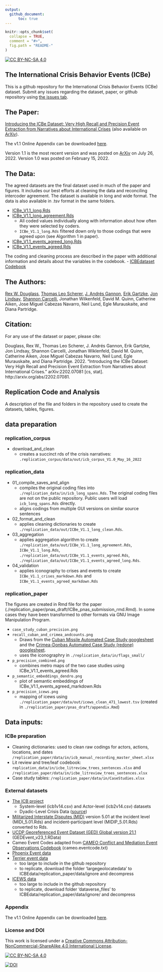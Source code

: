 ```yaml
---
output: 
  github_document:
      toc: true
---
```

<!-- README.md is generated from README.Rmd. Please edit that file -->

```r
knitr::opts_chunk$set(
  collapse = TRUE,
  comment = "#>",
  fig.path = "README-"
)
``` 
[![CC BY-NC-SA 4.0][cc-by-nc-sa-shield]][cc-by-nc-sa]

The International Crisis Behavior Events (ICBe)
-----------------------------


This is a github repository for the International Crisis Behavior Events (ICBe) dataset. Submit any issues regarding the dataset, paper, or github repository using [the issues tab](https://github.com/CenterForPeaceAndSecurityStudies/ICBEdataset/issues/new/choose). 

## The Paper:

[Introducing the ICBe Dataset: Very High Recall and Precision Event Extraction from Narratives about International Crises](https://github.com/CenterForPeaceAndSecurityStudies/ICBEdataset/raw/master/replication_paper/arxiv_draft/paper.pdf) (also available on [ArXiv](https://arxiv.org/abs/2202.07081)).

The v1.1 Online Appendix can be downloaded [here](https://github.com/CenterForPeaceAndSecurityStudies/ICBEdataset/raw/master/replication_paper/arxiv_draft/appendix.pdf).

Version 1.1 is the most recent version and was posted on [ArXiv](https://arxiv.org/abs/2202.07081) on July 26, 2022. Version 1.0 was posted on February 15, 2022. 

## The Data:

The agreed datasets are the final dataset used in much of the paper and figures. It includes our best efforts at cleaning the data and reconciling intercoder agreement. The dataset is available in long and wide format. The data is also available in .tsv format in the same folders.

  - [ICBe_V1.1_long.Rds](https://github.com/CenterForPeaceAndSecurityStudies/ICBEdataset/blob/master/replication_data/out/ICBe_V1.1_long.Rds)
  - [ICBe_V1.1_long_agreement.Rds](https://github.com/CenterForPeaceAndSecurityStudies/ICBEdataset/blob/master/replication_data/out/ICBe_V1.1_long_agreement.Rds)
      + All coded values individually along with information about how often they were selected by coders.  
      + `ICBe_V1.1_long.Rds` filtered down only to those codings that were agreed upon (see Algorithm 1 in paper).
  - [ICBe_V1.1_events_agreed_long.Rds](https://github.com/CenterForPeaceAndSecurityStudies/ICBEdataset/blob/master/replication_data/out/ICBe_V1.1_events_agreed_long.Rds)
  - [ICBe_V1.1_events_agreed.Rds](https://github.com/CenterForPeaceAndSecurityStudies/ICBEdataset/blob/master/replication_data/out/ICBe_V1.1_events_agreed.Rds)

The coding and cleaning process are described in the paper with additional information and details about the variables in the codebook.
  - [ICBEdataset Codebook](https://docs.google.com/document/d/1aJkweohbfIWtNpJw1CmXbeIiK6czbJ5iPyKwiYP1YlU/edit?usp=sharing)

## The Authors:

[Rex W. Douglass](http://www.rexdouglass.com), [Thomas Leo Scherer](http://tlscherer.com/), [J. Andrés Gannon](https://jandresgannon.com/), [Erik Gartzke](http://erikgartzke.com/), [Jon Lindsay](https://www.jonrlindsay.com/), [Shannon Carcelli](https://www.shannoncarcelli.com/), Jonathan Wilkenfeld, David M. Quinn, Catherine Aiken, Jose Miguel Cabezas Navarro, Neil Lund, Egle Murauskaite, and Diana Partridge.

## Citation:
For any use of the dataset or paper, please cite:

Douglass, Rex W., Thomas Leo Scherer, J. Andrés Gannon, Erik Gartzke, Jon Lindsay, Shannon Carcelli, Jonathan Wiklenfeld, David M. Quinn, Catherine Aiken, Jose Miguel Cabezas Navarro, Neil Lund, Egle Murauskaite, and Diana Partridge. 2022. "Introducing the ICBe Dataset: Very High Recall and Precision Event Extraction from Narratives about International Crises." arXiv:2202.07081 [cs, stat]. http://arxiv.org/abs/2202.07081. 


Replication Code and Analysis
-----------------------------

A description of the file and folders in the repository used to create the datasets, tables, figures. 

## data preparation

### replication_corpus

 - download_and_clean
    + creates a succinct rds of the crisis narratives: `.replication_corpus/data/out/icb_corpus_V1.0_May_16_2022`

### replication_data

 - 01_compile_saves_and_align
    + compiles the original coding files into `./replication_data/in/icb_long_spans.Rds`. The original coding files are not on the public repository. Public users will load `icb_long_spans.Rds` directly.
    + aligns codings from multiple GUI versions on similar source sentences
 - 02_format_and_clean
    + applies cleaning dictionaries to create `./replication_data/out/ICBe_V1.1_long_clean.Rds`.
 - 03_aggregation
    + applies aggregation algorithm to create `./replication_data/out/ICBe_V1.1_long_agreement.Rds`, `ICBe_V1.1_long.Rds`,  `./replication_data/out/ICBe_V1.1_events_agreed.Rds`, `./replication_data/out/ICBe_V1.1_events_agreed_long.Rds`.
 - 04_validation
    + applies iconography to crises and events to create `ICBe_V1.1_crises_markdown.Rds` and `ICBe_V1.1_events_agreed_markdown.Rds`

### replication_paper
    
The figures are created in Rmd file for the paper (./replication_paper/pnas_draft/ICBe_pnas_submission_rmd.Rmd). In some cases they have been transformed to other formats via GNU Image Manipulation Program.

  - `case_study_cuban_precision.png`
  - `recall_cuban_and_crimea_andcounts.png`
    + Draws from the [Cuban Missile Automated Case Study googlesheet](https://docs.google.com/spreadsheets/d/1NuRWFB1HEbQbJu_JoEzJ9WYk7kfwwCryF7wBfKPT6uc/edit?usp=sharing) and the [Crimea-Donbas Automated Case Study (redone) googlesheet](https://docs.google.com/spreadsheets/d/1YesAx1CkYCgrEi_WVJ9aho60HesWA6p-3XMma9IzBrI/edit?usp=sharing).
    + uses the iconographry in `./replication_data/in/flags_small/`
  - `p_precision_combined.png`
    + combines metro maps of the two case studies using ICBe_V1.1_events_agreed.Rds
  - `p_semantic_embeddings_dendro.png`
    + plot of semantic embeddings of ICBe_V1.1_events_agreed_markdown.Rds 
  - `p_precision_icews.png`
    + mapping of icews using `./replication_paper/data/out/icews_clean_471_lowest.tsv` (created in `./replication_paper/pnas_draft/appendix.Rmd`)


## Data inputs:

### ICBe preparation
  - Cleaning dictionaries: used to clean raw codings for actors, actions, locations, and dates `/replication_paper/data/in/icb_manual_recording_master_sheet.xlsx`
  - Lit review and tree/leaf codebook: `replication_data/in/icbe_litreview_trees_sentences.xlsx` and `/replication_paper/data/in/icbe_litreview_trees_sentences.xlsx`
  - Case study tables: `/replication_paper/data/in/CaseStudies.xlsx`

### External datasets
  - [The ICB project](https://sites.duke.edu/icbdata/) 
    + System-level (icb1v14.csv) and Actor-level (icb2v14.csv) datasets
    + Dyadic-Level Crisis Data ([source](https://sites.duke.edu/icbdata/data-collections/))
  - [Militarized Interstate Disputes (MID)](https://correlatesofwar.org/data-sets/MIDs) version 5.01 at the incident level (MIDI_5.01.Rds) and incident-participant level (MIDIP_5.01.Rds) converted to Rds. 
  - [UCDP Georeferenced Event Dataset (GED) Global version 21.1](https://ucdp.uu.se/downloads/index.html#ged_global) (GEDEvent_v23_1.RData)
  - Cameo Event Codes adapted from [CAMEO Conflict and Mediation Event Observations Codebook](https://parusanalytics.com/eventdata/cameo.dir/CAMEO.09b6.pdf) (cameo.eventcode.txt)
  - [Phoenix Event data](https://databank.illinois.edu/datasets/IDB-2796521)
  - [Terrier event data](https://osf.io/4m2u7/files/) 
    + too large to include in the github repository
    + to replicate, download the folder 'largegeolocatedata' to ICBEdata/replication_paper/data/ignore and decompress
  - [ICEWS data](https://dataverse.harvard.edu/dataset.xhtml?persistentId=doi:10.7910/DVN/28075&version=30.0)
    + too large to include in the github repository
    + to replicate, download folder 'dataverse_files' to ICBEdata/replication_paper/data/ignore/ and decompress


### Appendix

The v1.1 Online Appendix can be downloaded [here](https://github.com/CenterForPeaceAndSecurityStudies/ICBEdataset/raw/master/replication_paper/arxiv_draft/appendix.pdf).




### License and DOI

This work is licensed under a
[Creative Commons Attribution-NonCommercial-ShareAlike 4.0 International License][cc-by-nc-sa].

[![CC BY-NC-SA 4.0][cc-by-nc-sa-image]][cc-by-nc-sa]

[cc-by-nc-sa]: http://creativecommons.org/licenses/by-nc-sa/4.0/
[cc-by-nc-sa-image]: https://licensebuttons.net/l/by-nc-sa/4.0/88x31.png
[cc-by-nc-sa-shield]: https://img.shields.io/badge/License-CC%20BY--NC--SA%204.0-lightgrey.svg

[![DOI](https://zenodo.org/badge/450249483.svg)](https://zenodo.org/badge/latestdoi/450249483)

